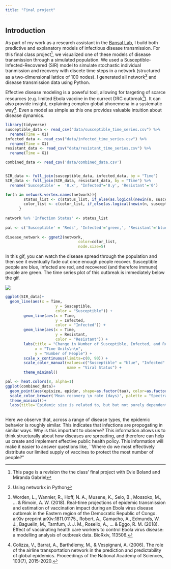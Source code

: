 ```yaml
---
title: "Final project"
---
```


## Introduction

As part of my work as a research assistant in the [Bansal Lab](http://bansallab.com/), I build both predictive and explanatory models of infectious disease transmission. For this final class project[^1], we visualized one of these models of disease transmission through a simulated population. We used a Susceptible-Infected-Recovered (SIR) model to simulate stochastic individual tranmission and recovery  with discete time steps in a network (structured as a two-dimensional lattice of 100 nodes). I generated all network[^2] and disease transmission data using Python.  

[^1]: This page is a revision the the class' final project with Evie Boland and Miranda Gabriel
[^2]: Using networkx in Python

Effective disease modeling is a poweful tool, allowing for targeting of scarce resources (e.g. limited Ebola vaccine in the currect DRC outbreak[^3]). It can also provide insight, explaining complex global phonemena in a systematic way[^4]. Even a model as simple as this one provides valuable intuition about disease dynamics.

[^3]: Worden, L., Wannier, R., Hoff, N. A., Musene, K., Selo, B., Mossoko, M., ... & Rimoin, A. W. (2018). Real-time projections of epidemic transmission and estimation of vaccination impact during an Ebola virus disease outbreak in the Eastern region of the Democratic Republic of Congo. arXiv preprint arXiv:1811.01175., Robert, A., Camacho, A., Edmunds, W. J., Baguelin, M., Tamfum, J. J. M., Rosello, A., ... & Eggo, R. M. (2018). Effect of vaccinating health care workers to control Ebola virus disease: a modelling analysis of outbreak data. BioRxiv, 113506.

[^4]: Colizza, V., Barrat, A., Barthélemy, M., & Vespignani, A. (2006). The role of the airline transportation network in the prediction and predictability of global epidemics. Proceedings of the National Academy of Sciences, 103(7), 2015-2020.

```r
library(tidyverse)
susceptible_data <- read_csv("data/susceptible_time_series.csv") %>%
  rename(Time = X1)
infected_data <- read_csv("data/infected_time_series.csv") %>%
  rename(Time = X1)
resistant_data <- read_csv("data/resistant_time_series.csv") %>%
  rename(Time = X1)

combined_data <- read_csv('data/combined_data.csv')


SIR_data <- full_join(susceptible_data, infected_data, by = "Time")
SIR_data <- full_join(SIR_data, resistant_data, by = "Time") %>% 
  rename('Susceptible' =  '0.x', "Infected"='0.y', 'Resistant'='0')

```

```r
for(n in network.vertex.names(network)){
        status_list <- c(status_list, if_else(as.logical(newin(n, susceptible[,index])), 'Susceptible', if_else(as.logical(newin(n, infected[,index])), 'Infected', 'Resistant')))
        color_list <- c(color_list, if_else(as.logical(newin(n, susceptible[,index])), 'blue', if_else(as.logical(newin(n, infected[,index])), 'red', 'green')))
      }
      
network %v% 'Infection Status' <- status_list
      
pal <- c('Susceptible' = 'Reds', 'Infected'='green,', 'Resistant'='blue')
      
disease_network <- ggnet2(network, 
                                color=color_list,
                                node.size=5)
```

In this gif, you can watch the disease spread through the population and then see it eventually fade out once enough people recover. Susceptible people are blue, infected are red, and recovered (and therefore immune) people are green. The time series plot of this outbreak is immediately below the gif.

![](network_visualization.gif)

```r
ggplot(SIR_data)+
  geom_line(aes(x = Time,
                      y = Susceptible,
                      color = "Susceptible")) +
        geom_line(aes(x = Time,
                      y = Infected,
                      color = "Infected")) +
        geom_line(aes(x = Time,
                      y = Resistant,
                      color = "Resistant")) +
        labs(title = "Change in Number of Susceptible, Infected, and Recovered People Over Time",
             x = "Time Units\n\n",
             y = "Number of People") +
        scale_x_continuous(limits=c(0, 90)) +
        scale_color_manual(values=c("Susceptible" = "blue", "Infected" = "red", "Resistant" = "Green"),
                           name = "Viral Status") +
        theme_minimal()
```

```r
pal <- heat.colors(8, alpha=1)
ggplot(combined_data)+
  geom_point(aes(episize, epidur, shape=as.factor(tau), color=as.factor(1/gamma)))+
  scale_color_brewer('Mean recovery \n rate (days)', palette = "Spectral")+
  theme_minimal()+
  labs(title='Epidemic size is related to, but but not purely dependent on epidemic duration', x='Epidemic size (people infected)', y='Epidemic duration (days)', shape="Per-contact \n infection probability")
  
```

Here we observe that, across a range of disease types, the epidemic behavior is roughly similar. This indicates that infections are propogating in similar ways.  Why is this important to observe? This information allows us to think structurally about how diseases are spreading, and therefore can help us create and implement effective public health policy.  This information will make it easier to answer questions like, ``Where do we most effectively distribute our limited supply of vaccines to protect the most number of people?"

